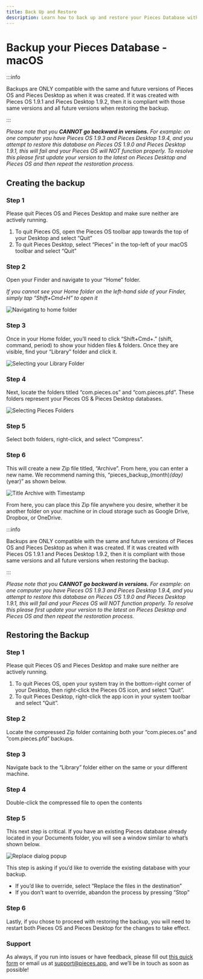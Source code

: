 ```yaml
---
title: Back Up and Restore
description: Learn how to back up and restore your Pieces Database without losing your code snippets.
---
```



<link rel="canonical" href="https://docs.pieces.app/features/back-up-and-restore" />

# Backup your Pieces Database - macOS

:::info

Backups are ONLY compatible with the same and future versions of Pieces OS and Pieces Desktop as when it was created. If it was created with Pieces OS 1.9.1 and Pieces Desktop 1.9.2, then it is compliant with those same versions and all future versions when restoring the backup.

:::

_Please note that you **CANNOT go backward in versions.** For example: on one computer you have Pieces OS 1.9.3 and Pieces Desktop 1.9.4, and you attempt to restore this database on Pieces OS 1.9.0 and Pieces Desktop 1.9.1, this will fail and your Pieces OS will NOT function properly. To resolve this please first update your version to the latest on Pieces Desktop and Pieces OS and then repeat the restoration process._

## Creating the backup

### Step 1

Please quit Pieces OS and Pieces Desktop and make sure neither are actively running.

1. To quit Pieces OS, open the Pieces OS toolbar app towards the top of your Desktop and select “Quit”
2. To quit Pieces Desktop, select “Pieces” in the top-left of your macOS toolbar and select “Quit”

### Step 2

Open your Finder and navigate to your “Home” folder.

_If you cannot see your Home folder on the left-hand side of your Finder, simply tap “Shift+Cmd+H” to open it_

<Image zoom alt="Navigating to home folder" src="/assets/backup_database/navigate_to_home.png" />

### Step 3

Once in your Home folder, you’ll need to click “Shift+Cmd+.” (shift, command, period) to show your hidden files & folders. Once they are visible, find your “Library” folder and click it.

<Image zoom alt="Selecting your Library Folder" src="/assets/backup_database/selecting_library_folder.png" />

### Step 4

Next, locate the folders titled “com.pieces.os” and “com.pieces.pfd”. These folders represent your Pieces OS & Pieces Desktop databases.

<Image zoom alt="Selecting Pieces Folders" src="/assets/backup_database/selecting_pieces_folders.png" />

### Step 5

Select both folders, right-click, and select “Compress”.

### Step 6

This will create a new Zip file titled, “Archive”. From here, you can enter a new name. We recommend naming this, “pieces_backup_(month)_(day)_(year)” as shown below.

<Image zoom alt="Title Archive with Timestamp" src="/assets/backup_database/title_archive.png" />

From here, you can place this Zip file anywhere you desire, whether it be another folder on your machine or in cloud storage such as Google Drive, Dropbox, or OneDrive.

:::info

Backups are ONLY compatible with the same and future versions of Pieces OS and Pieces Desktop as when it was created. If it was created with Pieces OS 1.9.1 and Pieces Desktop 1.9.2, then it is compliant with those same versions and all future versions when restoring the backup.

:::

_Please note that you **CANNOT go backward in versions.** For example: on one computer you have Pieces OS 1.9.3 and Pieces Desktop 1.9.4, and you attempt to restore this database on Pieces OS 1.9.0 and Pieces Desktop 1.9.1, this will fail and your Pieces OS will NOT function properly. To resolve this please first update your version to the latest on Pieces Desktop and Pieces OS and then repeat the restoration process._

## Restoring the Backup

### Step 1

Please quit Pieces OS and Pieces Desktop and make sure neither are actively running.

1. To quit Pieces OS, open your system tray in the bottom-right corner of your Desktop, then right-click the Pieces OS icon, and select “Quit”.
2. To quit Pieces Desktop, right-click the app icon in your system toolbar and select “Quit”.

### Step 2

Locate the compressed Zip folder containing both your “com.pieces.os” and “com.pieces.pfd” backups.

### Step 3

Navigate back to the “Library” folder either on the same or your different machine.

### Step 4

Double-click the compressed file to open the contents

### Step 5

This next step is critical. If you have an existing Pieces database already located in your Documents folder, you will see a window similar to what’s shown below.

<Image alt="Replace dialog popup" src="/assets/backup_database/replace_message.png" />

This step is asking if you’d like to override the existing database with your backup.

- If you’d like to override, select “Replace the files in the destination”
- If you don’t want to override, abandon the process by pressing “Stop”

### Step 6

Lastly, if you chose to proceed with restoring the backup, you will need to restart both Pieces OS and Pieces Desktop for the changes to take effect.

### Support

As always, if you run into issues or have feedback, please fill out [this quick form](https://getpieces.typeform.com/to/mCjBSIjF) or email us at [support@pieces.app](mailto:support@pieces.app), and we’ll be in touch as soon as possible!
